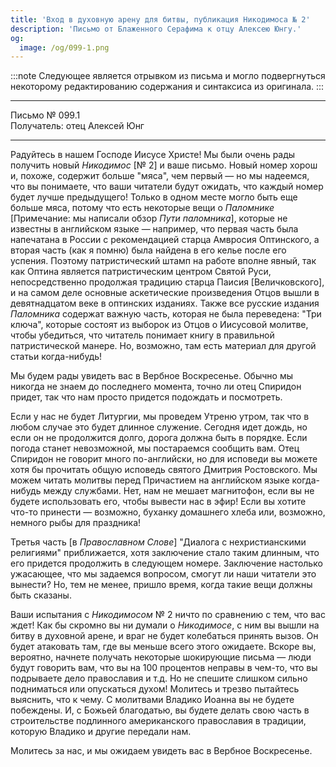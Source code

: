 ```yaml
---
title: 'Вход в духовную арену для битвы, публикация Никодимоса № 2'
description: 'Письмо от Блаженного Серафима к отцу Алексею Юнгу.'
og:
  image: /og/099-1.png
---
```


:::note
Следующее является отрывком из письма и могло подвергнуться некоторому редактированию содержания и синтаксиса из оригинала.
:::

---

<div style={{textAlign:'right', fontFamily:'monospace'}}>Письмо № 099.1</div>
<div style={{textAlign:'left', fontFamily:'monospace'}}>Получатель: отец Алексей Юнг</div>

---

Радуйтесь в нашем Господе Иисусе Христе! Мы были очень рады получить новый *Никодимос* [№ 2] и ваше письмо. Новый номер хорош и, похоже, содержит больше "мяса", чем первый — но мы надеемся, что вы понимаете, что ваши читатели будут ожидать, что каждый номер будет лучше предыдущего! Только в одном месте могло быть еще больше мяса, потому что есть некоторые вещи о *Паломнике* [Примечание: мы написали обзор *Пути паломника*], которые не известны в английском языке — например, что первая часть была напечатана в России с рекомендацией старца Амвросия Оптинского, а вторая часть (как я помню) была найдена в его келье после его успения. Поэтому патристический штамп на работе вполне явный, так как Оптина является патристическим центром Святой Руси, непосредственно продолжая традицию старца Паисия [Величковского], и на самом деле основные аскетические произведения Отцов вышли в девятнадцатом веке в оптинских изданиях. Также все русские издания *Паломника* содержат важную часть, которая не была переведена: "Три ключа", которые состоят из выборок из Отцов о Иисусовой молитве, чтобы убедиться, что читатель понимает книгу в правильной патристической манере. Но, возможно, там есть материал для другой статьи когда-нибудь!

Мы будем рады увидеть вас в Вербное Воскресенье. Обычно мы никогда не знаем до последнего момента, точно ли отец Спиридон придет, так что нам просто придется подождать и посмотреть.

Если у нас не будет Литургии, мы проведем Утреню утром, так что в любом случае это будет длинное служение. Сегодня идет дождь, но если он не продолжится долго, дорога должна быть в порядке. Если погода станет невозможной, мы постараемся сообщить вам. Отец Спиридон не говорит много по-английски, но для исповеди вы можете хотя бы прочитать общую исповедь святого Дмитрия Ростовского. Мы можем читать молитвы перед Причастием на английском языке когда-нибудь между службами. Нет, нам не мешает магнитофон, если вы не будете использовать его, чтобы вывести нас в эфир! Если вы хотите что-то принести — возможно, буханку домашнего хлеба или, возможно, немного рыбы для праздника!

Третья часть [в *Православном Слове*] "Диалога с нехристианскими религиями" приближается, хотя заключение стало таким длинным, что его придется продолжить в следующем номере. Заключение настолько ужасающее, что мы задаемся вопросом, смогут ли наши читатели это вынести? Но, тем не менее, пришло время, когда такие вещи должны быть сказаны.

Ваши испытания с *Никодимосом* № 2 ничто по сравнению с тем, что вас ждет! Как бы скромно вы ни думали о *Никодимосе*, с ним вы вышли на битву в духовной арене, и враг не будет колебаться принять вызов. Он будет атаковать там, где вы меньше всего этого ожидаете. Вскоре вы, вероятно, начнете получать некоторые шокирующие письма — люди будут говорить вам, что вы на 100 процентов неправы в чем-то, что вы подрываете дело православия и т.д. Но не спешите слишком сильно подниматься или опускаться духом! Молитесь и трезво пытайтесь выяснить, что к чему. С молитвами Владико Иоанна вы не будете побеждены. И, с Божьей благодатью, вы будете делать свою часть в строительстве подлинного американского православия в традиции, которую Владико и другие передали нам.

Молитесь за нас, и мы ожидаем увидеть вас в Вербное Воскресенье.
